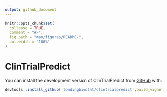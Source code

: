 ```yaml
---
output: github_document
---
```


<!-- README.md is generated from README.Rmd. Please edit that file -->

```r
knitr::opts_chunk$set(
  collapse = TRUE,
  comment = "#>",
  fig.path = "man/figures/README-",
  out.width = "100%"
)
```

# ClinTrialPredict


You can install the development version of ClinTrialPredict from [GitHub](https://github.com/) with:

``` r
devtools::install_github('tomdingbiostat/clintrialpredict',build_vignettes = TRUE)
```

